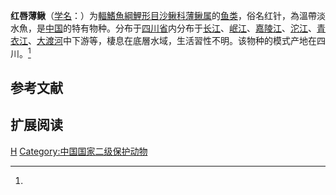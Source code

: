{{Speciesbox 
| genus = Leptobotia
| species = rubrilabris
| status = NE
| status_system = IUCN3.1
| authority = Dabry et Thiersant, 1872<ref name='id6460'>{{cite web| url =http://www.bioinfo.cn/db05/BjdwSpecies.php?action=view&id=6460| title =红唇薄鳅| work =中国动物物种编目数据库| publisher =中国科学院微生物研究所| author =中国科学院动物研究所| accessdate =2009-04-11| deadurl =yes| archiveurl =https://web.archive.org/web/20160305002917/http://www.bioinfo.cn/db05/BjdwSpecies.php?action=view&id=6460| archivedate =2016-03-05}}</ref>
| synonyms = *''Parabotia rubrilabris ,Dabry de Thiersant, 1872 ''
*''Leptobotia rubrilaris ,Dabry de Thiersant, 1872 ''
}}

'''红唇薄鳅'''（[[学名|学名]]：{{lang|la|''Leptobotia rubrilabris''}}）为[[輻鰭魚綱|輻鰭魚綱]][[鯉形目|鯉形目]][[沙鳅科|沙鳅科]][[薄鳅属|薄鳅属]]的[[鱼类|鱼类]]，俗名红针，為溫帶淡水魚，是[[中国|中国]]的特有物种。分布于[[四川省|四川省]]内分布于[[长江|长江]]、[[岷江|岷江]]、[[嘉陵江|嘉陵江]]、[[沱江|沱江]]、[[青衣江|青衣江]]、[[大渡河|大渡河]]中下游等，棲息在底層水域，生活習性不明。该物种的模式产地在四川。<ref name='id6460'/>

== 参考文献 ==
{{reflist}}

== 扩展阅读 ==
{{refbegin}}
{{wikispecies-inline|Leptobotia rubrilabris|红唇薄鳅}}
{{refend}}
{{Taxonbar|from=Q5933979}}

[[Category:薄鳅属|H]]
[[Category:中国国家二级保护动物|Category:中国国家二级保护动物]]